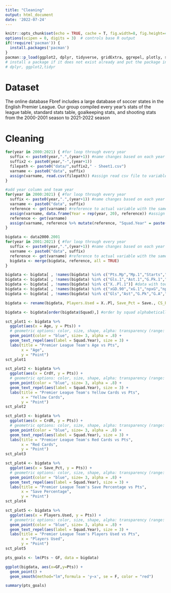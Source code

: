 ```yaml
---
title: "Cleaning"
output: html_document
date: '2022-07-24'
---
```


```r
knitr::opts_chunk$set(echo = TRUE, cache = T, fig.width=8, fig.height=4)
options(scipen = 0, digits = 3)  # controls base R output
if(!require('pacman')) {
  install.packages('pacman')
}
pacman::p_load(ggplot2, dplyr, tidyverse, gridExtra, ggrepel, plotly, skimr, tidytext, data.table) 
# install a package if it does not exist already and put the package in the path (library)
# dplyr, ggplot2,tidyr
```

# Dataset 
 
The online database Fbref includes a large database of soccer states in the English Premier League. Our group compiled every year's stats of the league table, standard stats table, goalkeeping stats, and shooting stats from the 2000-2001 season to 2021-2022 season

# Cleaning

```r

for(year in 2000:2021) { #for loop through every year
  suffix <- paste0(year,".",(year+1)) #name changes based on each year
  suffix2 <- paste0(year,"-",(year+1))
  filepath <- paste0("data/",suffix2," - Sheet1.csv") 
  varname <- paste0("data", suffix)
  assign(varname, read.csv(filepath)) #assign read csv file to variable name
}
```

```r
#add year column and team year 
for(year in 2000:2021) { #for loop through every year
  suffix <- paste0(year,".",(year+1)) #name changes based on each year
  varname <- paste0("data", suffix)
  reference <- get(varname) #reference to actual variable with the same string name
  assign(varname, data.frame(Year = rep(year, 20), reference)) #assign read csv file to variable name
  reference <- get(varname)
  assign(varname, reference %>% mutate(reference, "Squad.Year" = paste(reference$Squad, reference$Year)))
}

```

```r
bigdata <- data2000.2001
for(year in 2001:2021) { #for loop through every year
  suffix <- paste0(year,".",(year+1)) #name changes based on each year
  varname <- paste0("data", suffix)
  reference <- get(varname) #reference to actual variable with the same string name
  bigdata <- merge(bigdata, reference, all = TRUE)
}
```

```r
bigdata <- bigdata[ , !names(bigdata) %in% c("Pts.Mp","Mp.1","Starts","Min","X90s","MP.2","Starts.1","Min.1","X90s.1","X..Pl.2","X90s.2","Gls.2","Sh.90","SoT.90","Pts.MP","PKatt.2","Save..1","Top.Team.Scorer","Goalkeeper","G.PK.1","G.A.Pk","PK.1","GA.1")] #useless / repetitive info
bigdata <- bigdata[ , !names(bigdata) %in% c("Gls.1","Ast.1","G.Pk.1","W.1","D.1","L.1","PKatt.1","GA90","MP.1","Squad.")] #more repetitve stats
bigdata <- bigdata[ , !names(bigdata) %in% c("X..Pl.1")] #data with too narrow ranges to be useful
bigdata <- bigdata[ , !names(bigdata) %in% c("xGD.90","xG.1","npxG","npxG.Sh","G.xG","np.G.xG","xG","xGA","xGD")] #expected stats arent useful
bigdata <- bigdata[ , !names(bigdata) %in% c("Gls","Ast","G.Pk","G.A","G.A.Pk","W","D","L","Rk","GF","GA","GD")] #too directly correlated info (goals and assists obviously)

bigdata <- rename(bigdata, Players.Used = X..Pl, Save_Pct = Save., CS_Pct = CS., SoT_Pct = SoT., G_Per_Sht = G.Sh, G_Per_SoT = G.SoT) #better names
```



```r
bigdata <- bigdata[order(bigdata$Squad),] #order by squad alphabetically
```

```r
sct_plot1 <- bigdata %>%
  ggplot(aes(x = Age, y = Pts)) + 
  # geometric options: color, size, shape, alpha: transparency (range: 0 to 1)
  geom_point(color = "blue", size= 3, alpha = .8) + 
  geom_text_repel(aes(label = Squad.Year), size = 3) +
  labs(title = "Premier League Team's Age vs Pts", 
       x = "Age", 
       y = "Point")
sct_plot1

sct_plot2 <- bigdata %>%
  ggplot(aes(x = CrdY, y = Pts)) + 
  # geometric options: color, size, shape, alpha: transparency (range: 0 to 1)
  geom_point(color = "blue", size= 3, alpha = .8) + 
  geom_text_repel(aes(label = Squad.Year), size = 3) +
  labs(title = "Premier League Team's Yellow Cards vs Pts", 
       x = "Yellow Cards", 
       y = "Point")
sct_plot2

sct_plot3 <- bigdata %>%
  ggplot(aes(x = CrdR, y = Pts)) + 
  # geometric options: color, size, shape, alpha: transparency (range: 0 to 1)
  geom_point(color = "blue", size= 3, alpha = .8) + 
  geom_text_repel(aes(label = Squad.Year), size = 3) +
  labs(title = "Premier League Team's Red Cards vs Pts", 
       x = "Red Cards", 
       y = "Point")
sct_plot3

sct_plot4 <- bigdata %>%
  ggplot(aes(x = Save_Pct, y = Pts)) + 
  # geometric options: color, size, shape, alpha: transparency (range: 0 to 1)
  geom_point(color = "blue", size= 3, alpha = .8) + 
  geom_text_repel(aes(label = Squad.Year), size = 3) +
  labs(title = "Premier League Team's Save Percentage vs Pts", 
       x = "Save Percentage", 
       y = "Point")
sct_plot4

sct_plot5 <- bigdata %>%
  ggplot(aes(x = Players.Used, y = Pts)) + 
  # geometric options: color, size, shape, alpha: transparency (range: 0 to 1)
  geom_point(color = "blue", size= 3, alpha = .8) + 
  geom_text_repel(aes(label = Squad.Year), size = 3) +
  labs(title = "Premier League Team's Players Used vs Pts", 
       x = "Players Used", 
       y = "Point")
sct_plot5

pts_goals <- lm(Pts ~ GF, data = bigdata)

ggplot(bigdata, aes(x=GF,y=Pts)) + 
  geom_point() +
  geom_smooth(method="lm",formula = 'y~x', se = F, color = "red")

summary(pts_goals)



```


``` r
```